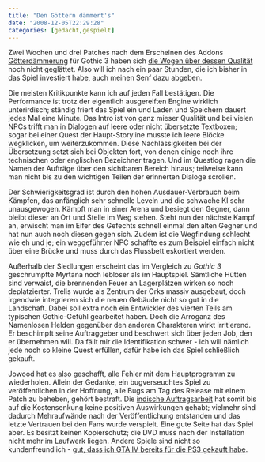 ```yaml
---
title: "Den Göttern dämmert's"
date: "2008-12-05T22:29:28"
categories: [gedacht,gespielt]
---
```


Zwei Wochen und drei Patches nach dem Erscheinen des Addons [Götterdämmerung](/blog/2008/04/16/kaffeesatzlesen-gothic-iii-bekommt-ein-addon/) für Gothic 3 haben sich [die Wogen über dessen Qualität](http://www.gamestar.de/interviews/1951513/gothic_3_goetterdaemmerung.html) noch nicht geglättet. Also will ich nach ein paar Stunden, die ich bisher in das Spiel investiert habe, auch meinen Senf dazu abgeben.

Die meisten Kritikpunkte kann ich auf jeden Fall bestätigen. Die Performance ist trotz der eigentlich ausgereiften Engine wirklich unterirdisch; ständig friert das Spiel ein und Laden und Speichern dauert jedes Mal eine Minute. Das Intro ist von ganz mieser Qualität und bei vielen NPCs trifft man in Dialogen auf leere oder nicht übersetzte Textboxen; sogar bei einer Quest der Haupt-Storyline musste ich leere Blöcke wegklicken, um weiterzukommen. Diese Nachlässigkeiten bei der Übersetzung setzt sich bei Objekten fort, von denen einige noch ihre technischen oder englischen Bezeichner tragen. Und im Questlog ragen die Namen der Aufträge über den sichtbaren Bereich hinaus; teilweise kann man nicht bis zu den wichtigen Teilen der erinnerten Dialoge scrollen.

Der Schwierigkeitsgrad ist durch den hohen Ausdauer-Verbrauch beim Kämpfen, das anfänglich sehr schnelle Leveln und die schwache KI sehr unausgewogen. Kämpft man in einer Arena und besiegt den Gegner, dann bleibt dieser an Ort und Stelle im Weg stehen. Steht nun der nächste Kampf an, erwischt man im Eifer des Gefechts schnell einmal den alten Gegner und hat nun auch noch diesen gegen sich. Zudem ist die Wegfindung schlecht wie eh und je; ein weggeführter NPC schaffte es zum Beispiel einfach nicht über eine Brücke und muss durch das Flussbett eskortiert werden.

Außerhalb der Siedlungen erscheint das im Vergleich zu *Gothic 3* geschrumpfte Myrtana noch lebloser als im Hauptspiel. Sämtliche Hütten sind verwaist, die brennenden Feuer an Lagerplätzen wirken so noch deplatzierter. Trelis wurde als Zentrum der Orks massiv ausgebaut, doch irgendwie integrieren sich die neuen Gebäude nicht so gut in die Landschaft. Dabei soll extra noch ein Entwickler des vierten Teils am typischen Gothic-Gefühl gearbeitet haben. Doch die Arroganz des Namenlosen Helden gegenüber den anderen Charakteren wirkt irritierend. Er beschimpft seine Auftraggeber und beschwert sich über jeden Job, den er übernehmen will. Da fällt mir die Identifikation schwer - ich will nämlich jede noch so kleine Quest erfüllen, dafür habe ich das Spiel schließlich gekauft.
 
Jowood hat es also geschafft, alle Fehler mit dem Hauptprogramm zu wiederholen. Allein der Gedanke, ein bugverseuchtes Spiel zu veröffentlichen in der Hoffnung, alle Bugs am Tag des Release mit einem Patch zu beheben, gehört bestraft. Die [indische Auftragsarbeit](/blog/2008/08/24/outsourcing-jetzt-auch-bei-pc-spielen/) hat somit bis auf die Kostensenkung keine positiven Auswirkungen gehabt; vielmehr sind dadurch Mehraufwände nach der Veröffentlichung entstanden und das letzte Vertrauen bei den Fans wurde verspielt. Eine gute Seite hat das Spiel aber. Es besitzt keinen Kopierschutz; die DVD muss nach der Installation nicht mehr im Laufwerk liegen. Andere Spiele sind nicht so kundenfreundlich - [gut, dass ich GTA IV bereits für die PS3 gekauft habe](http://www.pcgameshardware.de/aid,669159/News/GTA_4_PC_Schlagende_Argumente_warum_sie_das_Spiel_nicht_zum_Start_kaufen_sollten/).
